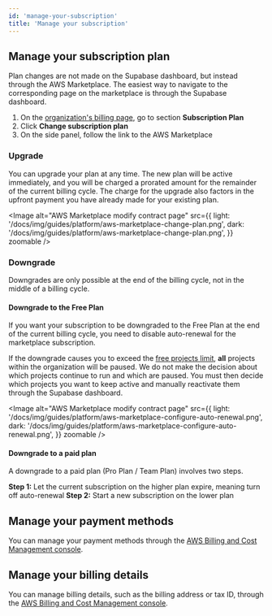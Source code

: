 ```yaml
---
id: 'manage-your-subscription'
title: 'Manage your subscription'
---
```

## Manage your subscription plan
Plan changes are not made on the Supabase dashboard, but instead through the AWS Marketplace. The easiest way to navigate to the corresponding page on the marketplace is through the Supabase dashboard.

1. On the [organization's billing page](/dashboard/org/_/billing), go to section **Subscription Plan**
2. Click **Change subscription plan**
3. On the side panel, follow the link to the AWS Marketplace

### Upgrade
You can upgrade your plan at any time. The new plan will be active immediately, and you will be charged a prorated amount for the remainder of the current billing cycle. The charge for the upgrade also factors in the upfront payment you have already made for your existing plan.

<Image
  alt="AWS Marketplace modify contract page"
  src={{
    light: '/docs/img/guides/platform/aws-marketplace-change-plan.png',
    dark: '/docs/img/guides/platform/aws-marketplace-change-plan.png',
  }}
  zoomable
/>

### Downgrade
Downgrades are only possible at the end of the billing cycle, not in the middle of a billing cycle.

#### Downgrade to the Free Plan
If you want your subscription to be downgraded to the Free Plan at the end of the current billing cycle, you need to disable auto-renewal for the marketplace subscription.

<Admonition type="danger">

  If the downgrade causes you to exceed the [free projects limit](/docs/guides/platform/billing-on-supabase#free-plan), **all** projects within the organization will be paused. We do not make the decision about which projects continue to run and which are paused. You must then decide which projects you want to keep active and manually reactivate them through the Supabase dashboard.

</Admonition>

<Image
  alt="AWS Marketplace modify contract page"
  src={{
    light: '/docs/img/guides/platform/aws-marketplace-configure-auto-renewal.png',
    dark: '/docs/img/guides/platform/aws-marketplace-configure-auto-renewal.png',
  }}
  zoomable
/>

#### Downgrade to a paid plan
A downgrade to a paid plan (Pro Plan / Team Plan) involves two steps.

**Step 1:** Let the current subscription on the higher plan expire, meaning turn off auto-renewal
**Step 2:** Start a new subscription on the lower plan

## Manage your payment methods
You can manage your payment methods through the [AWS Billing and Cost Management console](https://console.aws.amazon.com/billing).

## Manage your billing details
You can manage billing details, such as the billing address or tax ID, through the [AWS Billing and Cost Management console](https://console.aws.amazon.com/billing).




